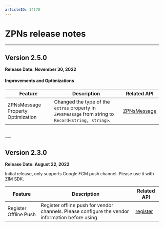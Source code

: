 ```yaml
---
articleID: 14170
---
```


# ZPNs release notes

---

## Version 2.5.0

**Release Date: November 30, 2022**

<h4>Improvements and Optimizations</h4>

| Feature  | Description | Related API |
|-------|-------|-------|
| ZPNsMessage Property Optimization  | Changed the type of the `extras` property in `ZPNsMessage` from string to `Record<string, string>`.  | [ZPNsMessage](@-ZPNsMessage) |

<br/>
---

## Version 2.3.0

**Release Date: August 22, 2022**

Initial release, only supports Google FCM push channel. Please use it with ZIM SDK.

| Feature  | Description | Related API |
|-------|-------|-------|
| Register Offline Push | Register offline push for vendor channels. Please configure the vendor information before using. | [register](@register) |
